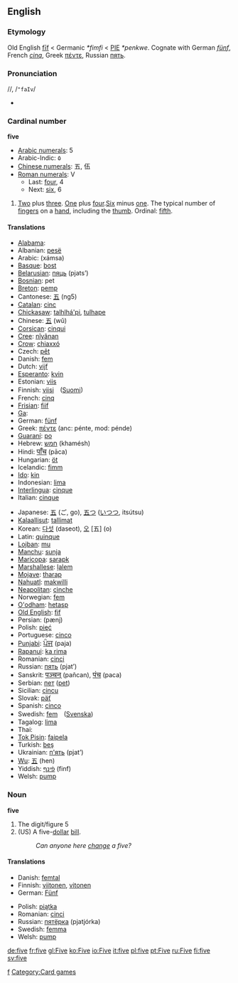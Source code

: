 ==English==
===Etymology===
Old English [[fif|fīf]] < Germanic ''*fimfi'' < [[PIE]] ''*penkwe''. Cognate with German ''[[fünf]]'', French ''[[cinq]]'', Greek [[πέντε]], Russian [[пять]].

===Pronunciation===
/{{IPAchar|ˈfaɪv}}/, /<tt>"faIv</tt>/
*{{audio|en-us-five.ogg|Audio (US)}}

===Cardinal number===
'''five'''

*[[w:Arabic numerals|Arabic numerals]]: 5
*Arabic-Indic: &#1637;
*[[w:Chinese numerals|Chinese numerals]]: 五, 伍
*[[w:Roman numerals|Roman numerals]]: V
**Last: [[four]], 4
**Next: [[six]], 6

# [[Two]] plus [[three]]. [[One]] plus [[four]].[[Six]] minus [[one]]. The typical number of [[finger]]s on a [[hand]], including the [[thumb]]. Ordinal: [[fifth]].

====Translations====
{{top}}
*[[Alabama]]: {{Unicode|[[táɬɬàapi]]}}
*Albanian: [[pesë]]
*Arabic: {{ARchar|[[خمسة]]}} (xámsa)
*[[Basque]]: [[bost]]
*[[Belarusian]]: [[пяць]] (pjats’)
*[[Bosnian]]: pet
*[[Breton]]: [[pemp]]
*Cantonese: [[五]] (ng5)
*[[Catalan]]: [[cinc]]
*[[Chickasaw]]: [[talhlhá'pi]], [[tulhape]]
*Chinese: [[五]] (wǔ)
*[[Corsican]]: [[cinqui]]
*[[Cree]]: [[nîyânan]]
*[[Crow]]: [[chiaxxó]]
*Czech: [[pět]]
*Danish: [[fem]]
*Dutch: [[vijf]]
*[[Esperanto]]: [[kvin]]
*Estonian: [[viis]]
*Finnish: [[viisi]]　([[:fi:viisi|Suomi]])
*French: [[cinq]]
*[[Frisian]]: [[fiif]]
*[[Ga]]: {{Unicode|[[enumɔ]]}}
*German: [[fünf]]
*Greek: [[πέντε]] (anc: pénte, mod: pénde)
*[[Guaraní]]: [[po#Guarani|po]]
*Hebrew: [[חמש]] (khamésh)
*Hindi: <big>[[पाँच]]</big> (pāca)
*Hungarian: [[öt]]
*Icelandic: [[fimm]]
*[[Ido]]: [[kin]]
*Indonesian: [[lima]]
*[[Interlingua]]: [[cinque]]
*Italian: [[cinque]]
{{mid}}
*Japanese: [[五]] (ご, go), [[五つ]] ([[いつつ]], itsútsu)
*[[Kalaallisut]]: [[tallimat]]
*Korean: [[다섯]] (daseot), [[오]] [五] (o)
*Latin: [[quinque]]
*[[Lojban]]: [[mu]]
*[[Manchu]]: [[sunja]]
*[[Maricopa]]: [[sarapk]]
*[[Marshallese]]: [[ļalem]]
*[[Mojave]]: [[tharap]]
*[[Nahuatl]]: [[makwilli]]
*[[Neapolitan]]: [[cìnche]]
*Norwegian: [[fem]]
*[[O'odham]]: [[hetasp]]
*[[Old English]]: [[fif]]
*Persian: {{FAchar|[[پَنج]]}} (pænj)
*Polish: [[pięć]]
*Portuguese: [[cinco]]
*[[Punjabi]]: <big>[[ਪੰਜ]]</big> (paja)
*[[Rapanui]]: [[ka rima]]
*Romanian: [[cinci]]
*Russian: [[пять]] (pjat’)
*Sanskrit: <big>[[पञ्चन्]]</big> (pañcan), <big>[[पंच]]</big> (paca)
*Serbian: [[пет]] ([[pet#Serbian|pet]])
*Sicilian: [[cincu]]
*Slovak: [[päť]]
*Spanish: [[cinco]]
*Swedish: [[fem]]　([[:sv:fem|Svenska]])
*Tagalog: [[lima]]
*Thai: {{THchar|[[ห้า]]}} {{Unicode|(h̄̂ā)}}
*[[Tok Pisin]]: [[faipela]]
*Turkish: [[beş]]
*Ukrainian: [[п'ять]] (pjat’)
*[[Wu]]: [[五]] (hen)
*Yiddish: [[פֿינף]] (finf)
*Welsh: [[pump]]
{{bottom}}

===Noun===
'''five'''

#The digit/figure 5
#(US) A five-[[dollar]] [[bill]].
#:''Can anyone here [[change]] a five?''

====Translations====
{{top}}
*Danish: [[femtal]] {{n}}
*Finnish: [[viitonen]], [[vitonen]]
*German: [[Fünf]] {{f}}
{{mid}}
*Polish: [[piątka]] {{f}}
*Romanian: [[cinci]] {{m}}
*Russian: [[пятёрка]] (pjatjórka) {{f}}
*Swedish: [[femma]]
*Welsh: [[pump]]
{{bottom}}

[[Category:Cardinal numbers|f]]
[[Category:Card games]]

[[de:five]]
[[fr:five]]
[[gl:Five]]
[[ko:Five]]
[[io:Five]]
[[it:five]]
[[pl:five]]
[[pt:Five]]
[[ru:Five]]
[[fi:five]]
[[sv:five]]